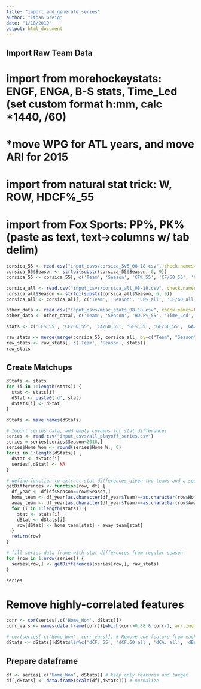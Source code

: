 ```yaml
---
title: "import_and_generate_series"
author: "Ethan Greig"
date: "1/18/2019"
output: html_document
---
```


## Import Raw Team Data

# import from morehockeystats: ENGF, ENGA, B-S stats, Time_Led (set custom format h:mm, calc *1440, /60)
#   *move WPG for ATL years, and move ARI for 2015
# import from natural stat trick: W, ROW, HDCF%_55
# import from Fox Sports: PP%, PK% (paste as text, text->columns w/ tab delim)
```r
corsica_55 <- read.csv("input_csvs/corsica_5v5_08-18.csv", check.names=FALSE)
corsica_55$Season <- strtoi(substr(corsica_55$Season, 6, 9))
corsica_55 <- corsica_55[, c('Team', 'Season', 'CF%_55', 'CF/60_55', 'CA/60_55', 'GF%_55', 'GF/60_55', 'GA/60_55', 'xGF%_55', 'xGF/60_55', 'xGA/60_55', 'Sh%_55', 'Sv%_55')]

corsica_all <- read.csv("input_csvs/corsica_all_08-18.csv", check.names=FALSE)
corsica_all$Season <- strtoi(substr(corsica_all$Season, 6, 9))
corsica_all <- corsica_all[, c('Team', 'Season', 'CF%_all', 'CF/60_all', 'CA/60_all', 'GF_all', 'GA_all', 'GF%_all', 'GF/60_all', 'GA/60_all', 'xGF%_all', 'xGF/60_all', 'xGA/60_all', 'Sh%_all', 'Sv%_all')]

other_data <- read.csv("input_csvs/misc_stats_08-18.csv", check.names=FALSE)
other_data <- other_data[, c('Team', 'Season', 'HDCF%_55', 'Time_Led', 'ENGF', 'ENGA', 'PP%', 'PK%', 'W', 'ROW', 'Berg', 'xBerg')]

stats <- c('CF%_55', 'CF/60_55', 'CA/60_55', 'GF%_55', 'GF/60_55', 'GA/60_55', 'xGF%_55', 'xGF/60_55', 'xGA/60_55', 'Sh%_55', 'Sv%_55', 'CF%_all', 'CF/60_all', 'CA/60_all', 'GF%_all', 'ENGF', 'ENGA', 'GF/60_all', 'GA/60_all', 'xGF%_all', 'xGF/60_all', 'xGA/60_all', 'Sh%_all', 'Sv%_all', 'HDCF%_55', 'Time_Led', 'PP%', 'PK%', 'W', 'ROW', 'Berg', 'xBerg')

raw_stats <- merge(merge(corsica_55, corsica_all, by=c("Team", "Season")), other_data, by=c("Team", "Season"))
raw_stats <- raw_stats[, c('Team', 'Season', stats)]
raw_stats
```


## Create Matchups
```r
dStats <- stats
for (i in 1:length(stats)) {
  stat <- stats[i]
  dStat <- paste0('d', stat)
  dStats[i] <- dStat
}

dStats <- make.names(dStats)

# Import series data, add empty columns for stat differences
series <- read.csv("input_csvs/all_playoff_series.csv")
series = series[series$Season<2018,]
series$Home_Won <- round(series$Home_W., 0)
for(i in 1:length(dStats)) {
  dStat <- dStats[i]
  series[,dStat] <- NA
}

# define function to extract stat differences given two teams and a season
getDifferences <- function(row, df) {
  df_year <- df[df$Season==row$Season,]
  home_team <- df_year[as.character(df_year$Team)==as.character(row$Home),]
  away_team <- df_year[as.character(df_year$Team)==as.character(row$Away),]
  for (i in 1:length(stats)) {
    stat <- stats[i]
    dStat <- dStats[i]
    row[dStat] <- home_team[stat] - away_team[stat]
  }
  return(row)
}

# fill series data frame with stat differences from regular season
for (row in 1:nrow(series)) {
  series[row,] <- getDifferences(series[row,], raw_stats)
}

series
```

# Remove highly-correlated features
```r
corr <- cor(series[,c('Home_Won', dStats)])
corr_vars <- names(data.frame(corr))[which(corr>0.88 & corr<1, arr.ind = TRUE)[, "col"]]

# cor(series[,c('Home_Won', corr_vars)]) # Remove one feature from each highly-correlated pair
dStats <- dStats[!dStats%in%c('dCF._55', 'dCF.60_all', 'dCA._all', 'dBerg', 'dxGF.60_all', 'dSh._all')]
```


## Prepare dataframe
```r
df <- series[,c('Home_Won', dStats)] # keep only features and target
df[,dStats] <- data.frame(scale(df[,dStats])) # normalize
```
